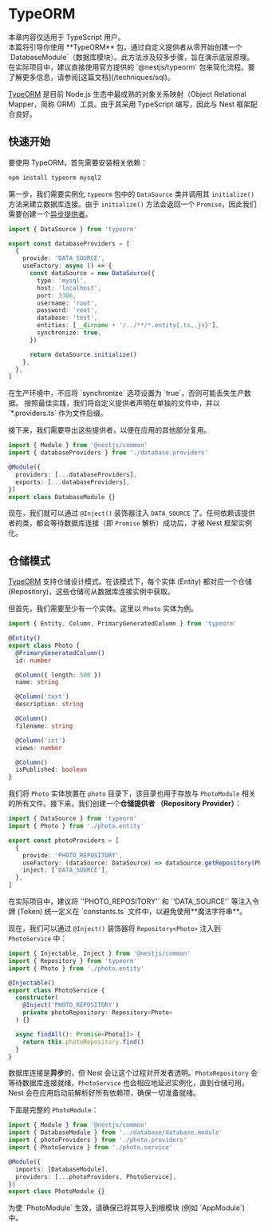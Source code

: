 # TypeORM

<CalloutInfo>
  <div>本章内容仅适用于 TypeScript 用户。</div>
</CalloutInfo>

<CalloutInfo type="warning">
  本篇将引导你使用 **TypeORM** 包，通过自定义提供者从零开始创建一个
  `DatabaseModule`（数据库模块）。此方法涉及较多步骤，旨在演示底层原理。在实际项目中，建议直接使用官方提供的
  `@nestjs/typeorm`
  包来简化流程。要了解更多信息，请参阅[这篇文档](/techniques/sql)。
</CalloutInfo>

[TypeORM](https://github.com/typeorm/typeorm) 是目前 Node.js 生态中最成熟的对象关系映射（Object Relational Mapper，简称 ORM）工具。由于其采用 TypeScript 编写，因此与 Nest 框架配合良好。

## 快速开始

要使用 TypeORM，首先需要安装相关依赖：

```bash
npm install typeorm mysql2
```

第一步，我们需要实例化 `typeorm` 包中的 `DataSource` 类并调用其 `initialize()` 方法来建立数据库连接。由于 `initialize()` 方法会返回一个 `Promise`，因此我们需要创建一个[异步提供者](/fundamentals/async-components)。

```ts filename='database.providers.ts'
import { DataSource } from 'typeorm'

export const databaseProviders = [
  {
    provide: 'DATA_SOURCE',
    useFactory: async () => {
      const dataSource = new DataSource({
        type: 'mysql',
        host: 'localhost',
        port: 3306,
        username: 'root',
        password: 'root',
        database: 'test',
        entities: [__dirname + '/../**/*.entity{.ts,.js}'],
        synchronize: true,
      })

      return dataSource.initialize()
    },
  },
]
```

<CalloutInfo type="warning">
  在生产环境中，不应将 `synchronize` 选项设置为 `true`，否则可能丢失生产数据。
</CalloutInfo>

<CalloutInfo>
  按照最佳实践，我们将自定义提供者声明在单独的文件中，并以 `*.providers.ts`
  作为文件后缀。
</CalloutInfo>

接下来，我们需要导出这些提供者，以便在应用的其他部分复用。

```ts filename='database.module.ts'
import { Module } from '@nestjs/common'
import { databaseProviders } from './database.providers'

@Module({
  providers: [...databaseProviders],
  exports: [...databaseProviders],
})
export class DatabaseModule {}
```

现在，我们就可以通过 `@Inject()` 装饰器注入 `DATA_SOURCE` 了。任何依赖该提供者的类，都会等待数据库连接（即 `Promise` 解析）成功后，才被 Nest 框架实例化。

## 仓储模式

[TypeORM](https://github.com/typeorm/typeorm) 支持仓储设计模式。在该模式下，每个实体 (Entity) 都对应一个仓储 (Repository)，这些仓储可从数据库连接实例中获取。

但首先，我们需要至少有一个实体。这里以 `Photo` 实体为例。

```ts filename='photo.entity.ts'
import { Entity, Column, PrimaryGeneratedColumn } from 'typeorm'

@Entity()
export class Photo {
  @PrimaryGeneratedColumn()
  id: number

  @Column({ length: 500 })
  name: string

  @Column('text')
  description: string

  @Column()
  filename: string

  @Column('int')
  views: number

  @Column()
  isPublished: boolean
}
```

我们将 `Photo` 实体放置在 `photo` 目录下，该目录也用于存放与 `PhotoModule` 相关的所有文件。接下来，我们创建一个**仓储提供者 （Repository Provider）**：

```ts filename='photo.providers.ts'
import { DataSource } from 'typeorm'
import { Photo } from './photo.entity'

export const photoProviders = [
  {
    provide: 'PHOTO_REPOSITORY',
    useFactory: (dataSource: DataSource) => dataSource.getRepository(Photo),
    inject: ['DATA_SOURCE'],
  },
]
```

<CalloutInfo type="warning">
  在实际项目中，建议将 `'PHOTO_REPOSITORY'` 和 `'DATA_SOURCE'` 等注入令牌
  (Token) 统一定义在 `constants.ts` 文件中，以避免使用**魔法字符串**。
</CalloutInfo>

现在，我们可以通过 `@Inject()` 装饰器将 `Repository<Photo>` 注入到 `PhotoService` 中：

```ts filename='photo.service.ts'
import { Injectable, Inject } from '@nestjs/common'
import { Repository } from 'typeorm'
import { Photo } from './photo.entity'

@Injectable()
export class PhotoService {
  constructor(
    @Inject('PHOTO_REPOSITORY')
    private photoRepository: Repository<Photo>
  ) {}

  async findAll(): Promise<Photo[]> {
    return this.photoRepository.find()
  }
}
```

数据库连接是**异步**的，但 Nest 会让这个过程对开发者透明。`PhotoRepository` 会等待数据库连接就绪，`PhotoService` 也会相应地延迟实例化，直到仓储可用。Nest 会在应用启动前解析好所有依赖项，确保一切准备就绪。

下面是完整的 `PhotoModule`：

```ts filename='photo.module.ts'
import { Module } from '@nestjs/common'
import { DatabaseModule } from '../database/database.module'
import { photoProviders } from './photo.providers'
import { PhotoService } from './photo.service'

@Module({
  imports: [DatabaseModule],
  providers: [...photoProviders, PhotoService],
})
export class PhotoModule {}
```

<CalloutInfo>
  <div>
    为使 `PhotoModule` 生效，请确保已将其导入到根模块 (例如 `AppModule`) 中。
  </div>
</CalloutInfo>
